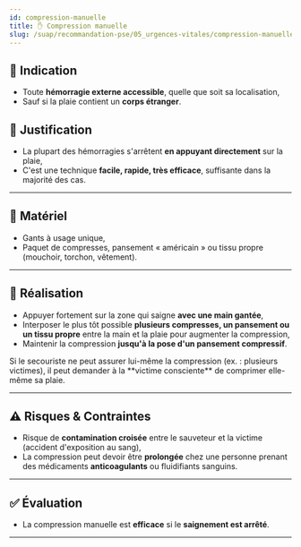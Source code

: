 ---
id: compression-manuelle
title: ✋ Compression manuelle
slug: /suap/recommandation-pse/05_urgences-vitales/compression-manuelle
---


## 📌 Indication

- Toute **hémorragie externe accessible**, quelle que soit sa localisation,
- Sauf si la plaie contient un **corps étranger**.

## 🎯 Justification

- La plupart des hémorragies s'arrêtent **en appuyant directement** sur la plaie,
- C'est une technique **facile, rapide, très efficace**, suffisante dans la majorité des cas.

---

## 🧰 Matériel

- Gants à usage unique,
- Paquet de compresses, pansement « américain » ou tissu propre (mouchoir, torchon, vêtement).

---

## 🔧 Réalisation

- Appuyer fortement sur la zone qui saigne **avec une main gantée**,
- Interposer le plus tôt possible **plusieurs compresses, un pansement ou un tissu propre** entre la main et la plaie pour augmenter la compression,
- Maintenir la compression **jusqu'à la pose d'un pansement compressif**.

<Admonition type="tip">
Si le secouriste ne peut assurer lui-même la compression (ex. : plusieurs victimes), il peut demander à la **victime consciente** de comprimer elle-même sa plaie.
</Admonition>

---

## ⚠️ Risques & Contraintes

- Risque de **contamination croisée** entre le sauveteur et la victime (accident d'exposition au sang),
- La compression peut devoir être **prolongée** chez une personne prenant des médicaments **anticoagulants** ou fluidifiants sanguins.

---

## ✅ Évaluation

- La compression manuelle est **efficace** si le **saignement est arrêté**.

---
